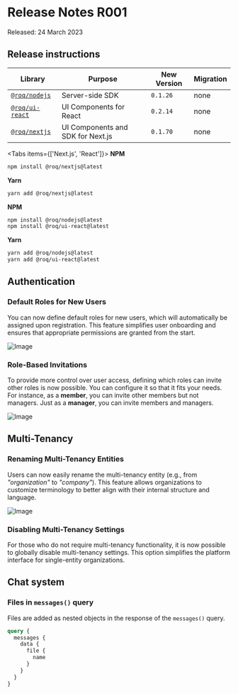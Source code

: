 
# Release Notes R001

<Callout type="info" emoji="ℹ️">
  Released: 24 March 2023
</Callout>

## Release instructions

| Library                                                        | Purpose                           | New Version | Migration |
|----------------------------------------------------------------|-----------------------------------|-------------|-----------|
| [`@roq/nodejs`](https://www.npmjs.com/package/@roq/nodejs)     | Server-side SDK                   | `0.1.26`    | none      |
| [`@roq/ui-react`](https://www.npmjs.com/package/@roq/ui-react) | UI Components for React           | `0.2.14`    | none      | 
| [`@roq/nextjs`](https://www.npmjs.com/package/@roq/nextjs)     | UI Components and SDK for Next.js | `0.1.70`    | none      | 

<Tabs items={['Next.js', 'React']}><Tab>
**NPM**

```bash
npm install @roq/nextjs@latest
```

**Yarn**

```bash
yarn add @roq/nextjs@latest
```

</Tab><Tab>
**NPM**

```bash
npm install @roq/nodejs@latest
npm install @roq/ui-react@latest
```

**Yarn**

```bash
yarn add @roq/nodejs@latest
yarn add @roq/ui-react@latest
```

</Tab></Tabs>

[//]: # (Migration of node lib)

## Authentication

### Default Roles for New Users

You can now define default roles for new users, which will automatically be
assigned upon registration. This feature simplifies user onboarding and ensures that appropriate permissions are granted
from the start.

![Image](/release-notes/2023-001-default-roles.png)

### Role-Based Invitations

To provide more control over user access, defining which roles can invite other roles is now possible. You can configure
it so that it fits your needs. For instance, as a **member**, you can invite other members but not managers. Just as a
**manager**, you can invite members and managers.

![Image](/release-notes/2023-001-invite-roles.png)

## Multi-Tenancy

### Renaming Multi-Tenancy Entities

Users can now easily rename the multi-tenancy entity (e.g., from _"organization"_ to _"company"_). This feature allows
organizations to customize terminology to better align with their internal structure and language.

![Image](/release-notes/2023-001-rename-tenants.png)

### Disabling Multi-Tenancy Settings

For those who do not require multi-tenancy functionality, it is now possible to globally disable multi-tenancy
settings. This option simplifies the platform interface for single-entity organizations.

## Chat system

### Files in `messages()` query

Files are added as nested objects in the response of the `messages()` query.

```graphql
query {
  messages {
    data {
      file {
        name
      }
    }
  }
}
```

[//]: # (-- TODO:  Merged in story/CPD-2510-fetch-messages-with-files)

